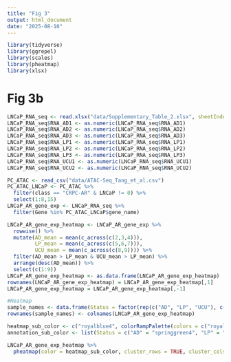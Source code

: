 ```yaml
---
title: "Fig 3"
output: html_document
date: "2025-08-10"
---
```


```r
library(tidyverse)
library(ggrepel)
library(scales)
library(pheatmap)
library(xlsx)
```
# Fig 3b
```r

LNCaP_RNA_seq <- read.xlsx("data/Supplementary_Table_2.xlsx", sheetIndex = 1, header = TRUE)
LNCaP_RNA_seq$RNA_AD1 <- as.numeric(LNCaP_RNA_seq$RNA_AD1)
LNCaP_RNA_seq$RNA_AD2 <- as.numeric(LNCaP_RNA_seq$RNA_AD2)
LNCaP_RNA_seq$RNA_AD3 <- as.numeric(LNCaP_RNA_seq$RNA_AD3)
LNCaP_RNA_seq$RNA_LP1 <- as.numeric(LNCaP_RNA_seq$RNA_LP1)
LNCaP_RNA_seq$RNA_LP2 <- as.numeric(LNCaP_RNA_seq$RNA_LP2)
LNCaP_RNA_seq$RNA_LP3 <- as.numeric(LNCaP_RNA_seq$RNA_LP3)
LNCaP_RNA_seq$RNA_UCU1 <- as.numeric(LNCaP_RNA_seq$RNA_UCU1)
LNCaP_RNA_seq$RNA_UCU2 <- as.numeric(LNCaP_RNA_seq$RNA_UCU2)

PC_ATAC <- read_csv("data/ATAC-Seq_Tang_et_al.csv")
PC_ATAC_LNCaP <- PC_ATAC %>%
  filter(class == "CRPC-AR" & LNCaP != 0) %>%
  select(1:8,15)
LNCaP_AR_gene_exp <- LNCaP_RNA_seq %>%
  filter(Gene %in% PC_ATAC_LNCaP$gene_name)

LNCaP_AR_gene_exp_heatmap <- LNCaP_AR_gene_exp %>%
  rowwise() %>%
  mutate(AD_mean = mean(c_across(c(2,3,4))),
         LP_mean = mean(c_across(c(5,6,7))),
         UCU_mean = mean(c_across(c(8,9)))) %>%
  filter(AD_mean > LP_mean & UCU_mean > LP_mean) %>%
  arrange(desc(AD_mean)) %>%
  select(c(1:9))
LNCaP_AR_gene_exp_heatmap <- as.data.frame(LNCaP_AR_gene_exp_heatmap)
rownames(LNCaP_AR_gene_exp_heatmap) = LNCaP_AR_gene_exp_heatmap[,1]
LNCaP_AR_gene_exp_heatmap = LNCaP_AR_gene_exp_heatmap[,-1]

#Heatmap
sample_names <- data.frame(Status = factor(rep(c("AD", "LP", "UCU"), c(3,3,2))))
rownames(sample_names) <- colnames(LNCaP_AR_gene_exp_heatmap)

heatmap_sub_color <- c("royalblue4", colorRampPalette(colors = c("royalblue3", "white", "firebrick3"))(50), "firebrick4")
annotation_sub_color <- list(Status = c("AD" = "springgreen4", "LP" = "#f0e442", "UCU" = "darkorchid4"))

LNCaP_AR_gene_exp_heatmap %>%
  pheatmap(color = heatmap_sub_color, cluster_rows = TRUE, cluster_cols = FALSE, show_rownames = TRUE, show_colnames = FALSE, scale = "row", annotation_col = sample_names, annotation_colors = annotation_sub_color, gaps_col = c(3,6,8))
```

